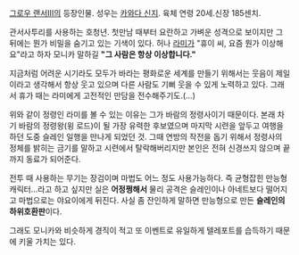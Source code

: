 [[그로우 랜서Ⅲ]]의 등장인물. 성우는 [[카와다 신지]].
육체 연령 20세.신장 185센치. 

관서사투리를 사용하는 호청년. 첫만남 때부터 요란하고 가벼운 성격으로 보이지만 그 뒤에는 뭔가 비밀을 숨기고 있는 기색이 있다. 허나 [[라미]]가 "휴이 씨, 요즘 뭔가 이상해요"라고 하자 모니카 말하길 '''"그 사람은 항상 이상합니다."'''

지금처럼 어려운 시기라도 모두가 바라는 평화로운 세계를 만들기 위해서는 웃음이 제일이라고 생각해서 항상 웃고 있으며 다른 사람도 기뻐 웃을 수 있게 노력하고 있다. 그래서 휴가 때는 라미에게 고전적인 만담을 전수해주기도.(…)

위와 같이 정령인 라미를 볼 수 있는 이유는 그가 바람의 정령사이기 때문이다. 본래 차기 바람의 정령왕(윙 로드)이 될 가장 유력한 후보였으며 마지막 시련을 앞두고 여행을 하던 도중 슬레인 일행을 만나게 되었던 것. 그때 연방의 작전을 돕기 위해서 정령사의 정체를 밝히는 금기를 말하고 시련에서 탈락해버리지만 본인은 전혀 신경쓰지 않으며 끝까지 동료가 되어준다.

전투 때 사용하는 무기는 장검이며 마법도 어느 정도 사용가능하다. 즉 균형잡힌 만능형 캐릭터…라고 하고 싶지만 실은 '''어정쩡해서''' 물리 공격은 슬레인이나 아네트보다 떨어지고 마법으로는 야요이에게 뒤진다. 사실 좀 잔인하게 말하면 만능형으로 만든 '''슬레인의 하위호환판'''이다.

그래도 모니카와 비슷하게 경직이 적고 또 이벤트로 유일하게 텔레포트를 습득하기 때문에 키울 가치는 있다.
